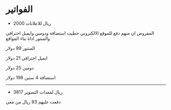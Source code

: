 # الفواتير

- 2000 ريال للاعلانات

المفروض ان منهم دفع للموقع الالكتروني حطيت استضافة ودومين وايميل احترافي والمنتور اداة بناء المواقع

المنتور 99 دولار 

ايميل احترافي 21 دولار

دومين 25 دولار 

استضافة 4 سنين 198 دولار

---

- 3817 ريال لمعدات التصوير

دفعت عليهم 93 ريال من معي














